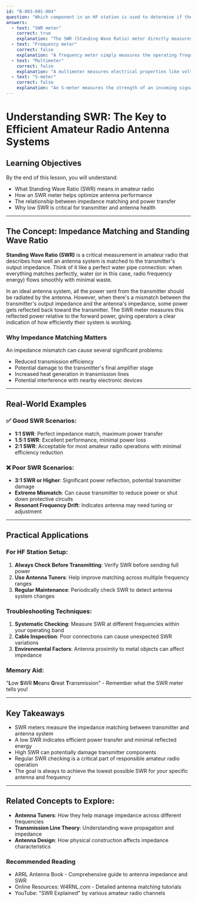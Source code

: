 ```yaml
---
id: "B-003-001-004"
question: "Which component in an HF station is used to determine if the antenna system impedance is matched to the transmitter?"
answers:
  - text: "SWR meter"
    correct: true
    explanation: "The SWR (Standing Wave Ratio) meter directly measures the impedance matching between the transmitter and antenna system. It indicates how efficiently RF power is being transferred from the transmitter to the antenna by measuring the ratio of forward power to reflected power. A good match results in low SWR (close to 1:1), which means minimal power is being reflected back to the transmitter, maximizing energy transfer and reducing potential damage to the transmitter."
  - text: "Frequency meter"
    correct: false
    explanation: "A frequency meter simply measures the operating frequency of a transmission and does not provide any information about impedance matching or power transfer efficiency. While important for ensuring you're operating on the correct frequency, it has no direct relationship to antenna system impedance."
  - text: "Multimeter"
    correct: false
    explanation: "A multimeter measures electrical properties like voltage, current, and resistance in DC circuits, but it cannot effectively measure RF impedance or standing wave ratio in an antenna system. Multimeters are not designed to handle the high-frequency, high-power characteristics of amateur radio transmissions."
  - text: "S-meter"
    correct: false
    explanation: "An S-meter measures the strength of an incoming signal during reception and has no function in determining antenna system impedance. It provides signal strength indication for received signals but does not assess the transmitter-antenna impedance match."
---
```


# Understanding SWR: The Key to Efficient Amateur Radio Antenna Systems

## Learning Objectives
By the end of this lesson, you will understand:
- What Standing Wave Ratio (SWR) means in amateur radio
- How an SWR meter helps optimize antenna performance
- The relationship between impedance matching and power transfer
- Why low SWR is critical for transmitter and antenna health

---

## The Concept: Impedance Matching and Standing Wave Ratio

**Standing Wave Ratio (SWR)** is a critical measurement in amateur radio that describes how well an antenna system is matched to the transmitter's output impedance. Think of it like a perfect water pipe connection: when everything matches perfectly, water (or in this case, radio frequency energy) flows smoothly with minimal waste.

In an ideal antenna system, all the power sent from the transmitter should be radiated by the antenna. However, when there's a mismatch between the transmitter's output impedance and the antenna's impedance, some power gets reflected back toward the transmitter. The SWR meter measures this reflected power relative to the forward power, giving operators a clear indication of how efficiently their system is working.

### Why Impedance Matching Matters

An impedance mismatch can cause several significant problems:
- Reduced transmission efficiency
- Potential damage to the transmitter's final amplifier stage
- Increased heat generation in transmission lines
- Potential interference with nearby electronic devices

---

## Real-World Examples

### ✅ Good SWR Scenarios:
- **1:1 SWR**: Perfect impedance match, maximum power transfer
- **1.5:1 SWR**: Excellent performance, minimal power loss
- **2:1 SWR**: Acceptable for most amateur radio operations with minimal efficiency reduction

### ❌ Poor SWR Scenarios:
- **3:1 SWR or Higher**: Significant power reflection, potential transmitter damage
- **Extreme Mismatch**: Can cause transmitter to reduce power or shut down protective circuits
- **Resonant Frequency Drift**: Indicates antenna may need tuning or adjustment

---

## Practical Applications

### For HF Station Setup:
1. **Always Check Before Transmitting**: Verify SWR before sending full power
2. **Use Antenna Tuners**: Help improve matching across multiple frequency ranges
3. **Regular Maintenance**: Periodically check SWR to detect antenna system changes

### Troubleshooting Techniques:
1. **Systematic Checking**: Measure SWR at different frequencies within your operating band
2. **Cable Inspection**: Poor connections can cause unexpected SWR variations
3. **Environmental Factors**: Antenna proximity to metal objects can affect impedance

### Memory Aid:
"**L**ow **S**WR **M**eans **G**reat **T**ransmission" - Remember what the SWR meter tells you!

---

## Key Takeaways

- SWR meters measure the impedance matching between transmitter and antenna system
- A low SWR indicates efficient power transfer and minimal reflected energy
- High SWR can potentially damage transmitter components
- Regular SWR checking is a critical part of responsible amateur radio operation
- The goal is always to achieve the lowest possible SWR for your specific antenna and frequency

---

## Related Concepts to Explore:
- **Antenna Tuners**: How they help manage impedance across different frequencies
- **Transmission Line Theory**: Understanding wave propagation and impedance
- **Antenna Design**: How physical construction affects impedance characteristics

### Recommended Reading
- ARRL Antenna Book - Comprehensive guide to antenna impedance and SWR
- Online Resources: W4RNL.com - Detailed antenna matching tutorials
- YouTube: "SWR Explained" by various amateur radio channels